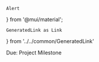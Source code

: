     Alert
} from '@mui/material';

    GeneratedLink as Link
} from '../../common/GeneratedLink'

<Alert severity='info'>
Due: <Link href='/assignments/project/#milestone-reports'>Project Milestone</Link>
</Alert>
